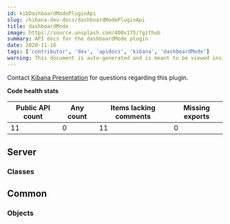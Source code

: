 ```yaml
---
id: kibDashboardModePluginApi
slug: /kibana-dev-docs/dashboardModePluginApi
title: dashboardMode
image: https://source.unsplash.com/400x175/?github
summary: API docs for the dashboardMode plugin
date: 2020-11-16
tags: ['contributor', 'dev', 'apidocs', 'kibana', 'dashboardMode']
warning: This document is auto-generated and is meant to be viewed inside our experimental, new docs system. Reach out in #docs-engineering for more info.
---
```




Contact [Kibana Presentation](https://github.com/orgs/elastic/teams/kibana-presentation) for questions regarding this plugin.

**Code health stats**

| Public API count  | Any count | Items lacking comments | Missing exports | 
|-------------------|-----------|------------------------|-----------------|
| 11 | 0 | 11 | 0 |

## Server

### Classes
<DocDefinitionList data={dashboardModeObj.server.classes}/>

## Common

### Objects
<DocDefinitionList data={dashboardModeObj.common.objects}/>

